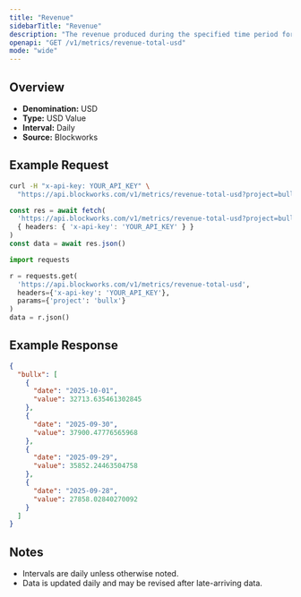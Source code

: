 ```yaml
---
title: "Revenue"
sidebarTitle: "Revenue"
description: "The revenue produced during the specified time period for given project."
openapi: "GET /v1/metrics/revenue-total-usd"
mode: "wide"
---
```


## Overview

- **Denomination:** USD
- **Type:** USD Value
- **Interval:** Daily
- **Source:** Blockworks

## Example Request

<CodeGroup>

```bash cURL
curl -H "x-api-key: YOUR_API_KEY" \
  "https://api.blockworks.com/v1/metrics/revenue-total-usd?project=bullx"
```

```typescript TypeScript
const res = await fetch(
  'https://api.blockworks.com/v1/metrics/revenue-total-usd?project=bullx',
  { headers: { 'x-api-key': 'YOUR_API_KEY' } }
)
const data = await res.json()
```

```python Python
import requests

r = requests.get(
  'https://api.blockworks.com/v1/metrics/revenue-total-usd',
  headers={'x-api-key': 'YOUR_API_KEY'},
  params={'project': 'bullx'}
)
data = r.json()
```

</CodeGroup>

## Example Response

```json
{
  "bullx": [
    {
      "date": "2025-10-01",
      "value": 32713.635461302845
    },
    {
      "date": "2025-09-30",
      "value": 37900.47776565968
    },
    {
      "date": "2025-09-29",
      "value": 35852.24463504758
    },
    {
      "date": "2025-09-28",
      "value": 27858.02840270092
    }
  ]
}
```

## Notes
- Intervals are daily unless otherwise noted.
- Data is updated daily and may be revised after late-arriving data.